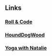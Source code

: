 
## Links

### [Roll &amp; Code](https://www.etsy.com/shop/RollandCode)

### [HoundDogWood](https://hounddogwood.com/)

### [Yoga with Natalie](https://www.patreon.com/yogawithnatalie)
